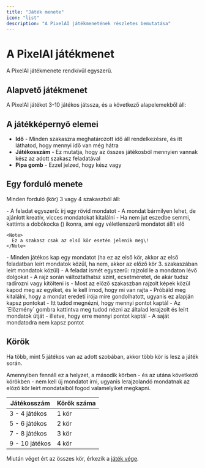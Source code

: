 ```yaml
---
title: "Játék menete"
icon: "list"
description: "A PixelAI játékmenetének részletes bemutatása"
---
```


# A PixelAI játékmenet

A PixelAI játékmenete rendkívül egyszerű.

## Alapvető játékmenet

A PixelAI játékot 3-10 játékos játssza, és a következő alapelemekből áll:

## A játékképernyő elemei

- **Idő** - Minden szakaszra meghatározott idő áll rendelkezésre, és itt láthatod, hogy mennyi idő van még hátra
- **Játékosszám** - Ez mutatja, hogy az összes játékosból mennyien vannak kész az adott szakasz feladatával
- **Pipa gomb** - Ezzel jelzed, hogy kész vagy

## Egy forduló menete

Minden forduló (kör) 3 vagy 4 szakaszból áll:

<Steps>
  <Step title="Mondat írása" icon="lightbulb" iconType="regular">
    - A feladat egyszerű: írj egy rövid mondatot
    - A mondat bármilyen lehet, de ajánlott kreatív, vicces mondatokat kitalálni
    - Ha nem jut eszedbe semmi, kattints a dobókocka () ikonra, ami egy véletlenszerű mondatot állít elő

    <Note>
      Ez a szakasz csak az első kör esetén jelenik meg\!
    </Note>
  </Step>
  <Step title="Rajzolás" icon="pen-swirl">
    - Minden játékos kap egy mondatot (ha ez az első kör, akkor az első feladatban leírt mondatok közül, ha nem, akkor az előző kör 3. szakaszában leírt mondatok közül)
    - A feladat ismét egyszerű: rajzold le a mondaton lévő dolgokat
    - A rajz során változtathatsz színt, ecsetméretet, de akár tudsz radírozni vagy kitölteni is
  </Step>
  <Step title="Mondat kitalálása" icon="text">
    - Most az előző szakaszban rajzolt képek közül kapod meg az egyiket, és le kell írnod, hogy mi van rajta
    - Próbáld meg kitalálni, hogy a mondat eredeti írója mire gondolhatott, ugyanis ez alapján kapsz pontokat
  </Step>
  <Step title="Pontozás" icon="trophy">
    - Itt tudod megnézni, hogy mennyi pontot kaptál
    - Az `Előzmény` gombra kattintva meg tudod nézni az általad lerajzolt és leírt mondatok útját - illetve, hogy erre mennyi pontot kaptál
    - A saját mondatodra nem kapsz pontot
  </Step>
</Steps>

## Körök

Ha több, mint 5 játékos van az adott szobában, akkor több kör is lesz a játék során.

Amennyiben fennáll ez a helyzet, a második körben - és az utána következő körökben - nem kell új mondatot írni, ugyanis lerajzolandó mondatnak az előző kör leírt mondataiból fogod valamelyiket megkapni.

| Játékosszám    | Körök száma |
| -------------- | ----------- |
| 3 - 4 játékos  | 1 kör       |
| 5 - 6 játékos  | 2 kör       |
| 7 - 8 játékos  | 3 kör       |
| 9 - 10 játékos | 4 kör       |

Miután véget ért az összes kör, érkezik a [játék vége](/PixelAI/jatek-menete/jatek-vege).